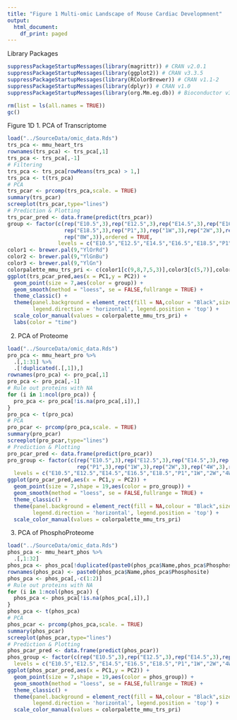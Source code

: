 ```yaml
---
title: "Figure 1 Multi-omic Landscape of Mouse Cardiac Developmnent"
output:
  html_document:
    df_print: paged
---
```


Library Packages
```r
suppressPackageStartupMessages(library(magrittr)) # CRAN v2.0.1
suppressPackageStartupMessages(library(ggplot2)) # CRAN v3.3.5
suppressPackageStartupMessages(library(RColorBrewer)) # CRAN v1.1-2
suppressPackageStartupMessages(library(dplyr)) # CRAN v1.0
suppressPackageStartupMessages(library(org.Mm.eg.db)) # Bioconductor v3.13.0

rm(list = ls(all.names = TRUE))
gc()
```

Figure 1D
1. PCA of Transcriptome
```r
load("../SourceData/omic_data.Rds")
trs_pca <- mmu_heart_trs
rownames(trs_pca) <- trs_pca[,1]
trs_pca <- trs_pca[,-1]
# Filtering
trs_pca <- trs_pca[rowMeans(trs_pca) > 1,]
trs_pca <- t(trs_pca)
# PCA
trs_pcar <- prcomp(trs_pca,scale. = TRUE)
summary(trs_pcar)
screeplot(trs_pcar,type="lines")
# Prediction & Plotting
trs_pcar_pred <- data.frame(predict(trs_pcar))
group <- factor(c(rep("E10.5",3),rep("E12.5",3),rep("E14.5",3),rep("E16.5",3),
                  rep("E18.5",3),rep("P1",3),rep("1W",3),rep("2W",3),rep("4W",3),
                  rep("8W",3)),ordered = TRUE,
                levels = c("E10.5","E12.5","E14.5","E16.5","E18.5","P1","1W","2W","4W","8W"))
color1 <- brewer.pal(9,"YlOrRd")
color2 <- brewer.pal(9,"YlGnBu")
color3 <- brewer.pal(9,"YlGn")
colorpalette_mmu_trs_pri <- c(color1[c(9,8,7,5,3)],color3[c(5,7)],color2[c(5,7,9)])
ggplot(trs_pcar_pred,aes(x = PC1,y = PC2)) + 
  geom_point(size = 7,aes(color = group)) +
  geom_smooth(method = "loess", se = FALSE,fullrange = TRUE) +
  theme_classic() +
  theme(panel.background = element_rect(fill = NA,colour = "Black",size = 0.5,linetype = 1),
        legend.direction = 'horizontal', legend.position = 'top') +
  scale_color_manual(values = colorpalette_mmu_trs_pri) +
  labs(color = "time")
```

2. PCA of Proteome
```r
load("../SourceData/omic_data.Rds")
pro_pca <- mmu_heart_pro %>% 
  .[,1:31] %>% 
  .[!duplicated(.[,1]),]
rownames(pro_pca) <- pro_pca[,1]
pro_pca <- pro_pca[,-1]
# Rule out proteins with NA
for (i in 1:ncol(pro_pca)) {
  pro_pca <- pro_pca[!is.na(pro_pca[,i]),]
}
pro_pca <- t(pro_pca)
# PCA
pro_pcar <- prcomp(pro_pca,scale. = TRUE)
summary(pro_pcar)
screeplot(pro_pcar,type="lines")
# Prediction & Plotting
pro_pcar_pred <- data.frame(predict(pro_pcar))
pro_group <- factor(c(rep("E10.5",3),rep("E12.5",3),rep("E14.5",3),rep("E16.5",3),rep("E18.5",3),
                      rep("P1",3),rep("1W",3),rep("2W",3),rep("4W",3),rep("8W",3)),ordered = TRUE,
  levels = c("E10.5","E12.5","E14.5","E16.5","E18.5","P1","1W","2W","4W","8W"))
ggplot(pro_pcar_pred,aes(x = PC1,y = PC2)) + 
  geom_point(size = 7,shape = 19,aes(color = pro_group)) +
  geom_smooth(method = "loess", se = FALSE,fullrange = TRUE) +
  theme_classic() +
  theme(panel.background = element_rect(fill = NA,colour = "Black",size = 0.5,linetype = 1),
        legend.direction = 'horizontal', legend.position = 'top') +
  scale_color_manual(values = colorpalette_mmu_trs_pri)
```

3. PCA of PhosphoProteome
```r
load("../SourceData/omic_data.Rds")
phos_pca <- mmu_heart_phos %>% 
  .[,1:32]
phos_pca <- phos_pca[!duplicated(paste0(phos_pca$Name,phos_pca$Phosphosite)),]
rownames(phos_pca) <- paste0(phos_pca$Name,phos_pca$Phosphosite)
phos_pca <- phos_pca[,-c(1:2)]
# Rule out proteins with NA
for (i in 1:ncol(phos_pca)) {
  phos_pca <- phos_pca[!is.na(phos_pca[,i]),]
}
phos_pca <- t(phos_pca)
# PCA
phos_pcar <- prcomp(phos_pca,scale. = TRUE)
summary(phos_pcar)
screeplot(phos_pcar,type="lines")
# Prediction & Plotting
phos_pcar_pred <- data.frame(predict(phos_pcar))
phos_group <- factor(c(rep("E10.5",3),rep("E12.5",3),rep("E14.5",3),rep("E16.5",3),rep("E18.5",3),rep("P1",3),rep("1W",3),rep("2W",3),rep("4W",3),rep("8W",3)),ordered = TRUE,
  levels = c("E10.5","E12.5","E14.5","E16.5","E18.5","P1","1W","2W","4W","8W"))
ggplot(phos_pcar_pred,aes(x = PC1,y = PC2)) + 
  geom_point(size = 7,shape = 19,aes(color = phos_group)) +
  geom_smooth(method = "loess", se = FALSE,fullrange = TRUE) +
  theme_classic() +
  theme(panel.background = element_rect(fill = NA,colour = "Black",size = 0.5,linetype = 1),
        legend.direction = 'horizontal', legend.position = 'top') +
  scale_color_manual(values = colorpalette_mmu_trs_pri)
```















